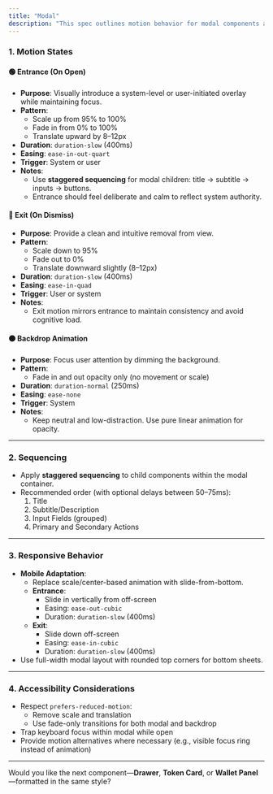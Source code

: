 ```yaml
---
title: "Modal"
description: "This spec outlines motion behavior for modal components across platforms. It covers entry/exit states, backdrop behavior, responsive adaptations, and accessibility principles."
---
```


### 1. Motion States

#### 🟢 **Entrance (On Open)**

- **Purpose**: Visually introduce a system-level or user-initiated overlay while maintaining focus.
- **Pattern**:
  - Scale up from 95% to 100%
  - Fade in from 0% to 100%
  - Translate upward by 8–12px
- **Duration**: `duration-slow` (400ms)
- **Easing**: `ease-in-out-quart`
- **Trigger**: System or user
- **Notes**:
  - Use **staggered sequencing** for modal children: title → subtitle → inputs → buttons.
  - Entrance should feel deliberate and calm to reflect system authority.

#### 🔴 **Exit (On Dismiss)**

- **Purpose**: Provide a clean and intuitive removal from view.
- **Pattern**:
  - Scale down to 95%
  - Fade out to 0%
  - Translate downward slightly (8–12px)
- **Duration**: `duration-slow` (400ms)
- **Easing**: `ease-in-quad`
- **Trigger**: User or system
- **Notes**:
  - Exit motion mirrors entrance to maintain consistency and avoid cognitive load.

#### ⚫ **Backdrop Animation**

- **Purpose**: Focus user attention by dimming the background.
- **Pattern**:
  - Fade in and out opacity only (no movement or scale)
- **Duration**: `duration-normal` (250ms)
- **Easing**: `ease-none`
- **Trigger**: System
- **Notes**:
  - Keep neutral and low-distraction. Use pure linear animation for opacity.

---

### 2. Sequencing

- Apply **staggered sequencing** to child components within the modal container.
- Recommended order (with optional delays between 50–75ms):
  1. Title
  2. Subtitle/Description
  3. Input Fields (grouped)
  4. Primary and Secondary Actions

---

### 3. Responsive Behavior

- **Mobile Adaptation**:
  - Replace scale/center-based animation with slide-from-bottom.
  - **Entrance**:
    - Slide in vertically from off-screen
    - Easing: `ease-out-cubic`
    - Duration: `duration-slow` (400ms)
  - **Exit**:
    - Slide down off-screen
    - Easing: `ease-in-cubic`
    - Duration: `duration-slow` (400ms)
- Use full-width modal layout with rounded top corners for bottom sheets.

---

### 4. Accessibility Considerations

- Respect `prefers-reduced-motion`:
  - Remove scale and translation
  - Use fade-only transitions for both modal and backdrop
- Trap keyboard focus within modal while open
- Provide motion alternatives where necessary (e.g., visible focus ring instead of animation)

---

Would you like the next component—**Drawer**, **Token Card**, or **Wallet Panel**—formatted in the same style?